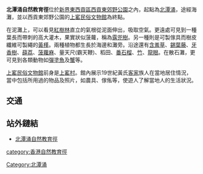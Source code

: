 '''北潭涌自然教育徑'''位於[[新界東|新界東]][[西貢區|西貢區]][[西貢東郊野公園|西貢東郊野公園]]之內，起點為[[北潭涌|北潭涌]]，途經海灘，並以西貢東郊野公園的[[上窰民俗文物館|上窰民俗文物館]]為終點。

在泥灘上，可以看見[[紅樹林|紅樹林]]直立的氣根從泥面伸出，吸取空氣。更遠處可見到一種葉長而帶刺的高大灌木，果實狀似菠蘿，稱為[[露兜樹|露兜樹]]。另一種則是可製傢具而樹皮纖維可製繩的[[黃槿|黃槿]]。兩種植物都生長於海邊和灘旁。沿途還有[[含羞草|含羞草]]、[[錫葉藤|錫葉藤]]、[[牙香樹|牙香樹]]、[[薛荔|薛荔]]、[[菠蘿麻|菠蘿麻]]、量天尺(霸天鞭)、稻田、[[番石榴|番石榴]]、[[竹|竹]]、[[龍眼|龍眼]]。在散石灘，更可見到各類動物如[[彈塗魚|彈塗魚]]及[[蟹|蟹]]等。

[[上窰民俗文物館|上窰民俗文物館]]前身是[[上窰村|上窰村]]。館內展示19世紀黃氏[[客家|客家]]族人在當地居住情況，當中包括所用過的物品及照片，如農具、傢俬等，使遊人了解當地人的生活狀況。

==交通==
{{九龍新界巴士簡單列表|94|96R}}
{{九龍新界巴士表格|94|96R}}
{{新界專線小巴簡單列表|7|9}}

==站外鏈結==
* [https://web.archive.org/web/20060209023118/http://parks.afcd.gov.hk/newparks/chi/hiking/ntrail/ntrail_ptc.htm 北潭涌自然教育徑]

{{HK-cultsport-stub}}

[[category:香港自然教育徑|category:香港自然教育徑]]
[[Category:北潭涌|Category:北潭涌]]